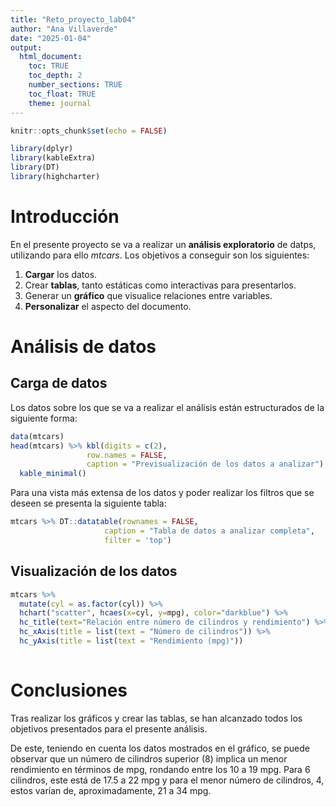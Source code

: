 ```yaml
---
title: "Reto_proyecto_lab04"
author: "Ana Villaverde"
date: "2025-01-04"
output: 
  html_document:
    toc: TRUE
    toc_depth: 2
    number_sections: TRUE
    toc_float: TRUE
    theme: journal
---
```


```r
knitr::opts_chunk$set(echo = FALSE)

library(dplyr)
library(kableExtra)
library(DT)
library(highcharter)
```

# Introducción
En el presente proyecto se va a realizar un **análisis exploratorio** de datps, utilizando para ello *mtcars*. 
Los objetivos a conseguir son los siguientes:

  1. **Cargar** los datos.
  2. Crear  **tablas**, tanto estáticas como interactivas para presentarlos.
  3. Generar un **gráfico** que visualice relaciones entre variables.
  4. **Personalizar** el aspecto del documento.

# Análisis de datos

## Carga de datos
Los datos sobre los que se va a realizar el análisis están estructurados de la siguiente forma:
```r
data(mtcars)
head(mtcars) %>% kbl(digits = c(2),
                 row.names = FALSE,
                 caption = "Previsualización de los datos a analizar") %>% 
  kable_minimal()
```

Para una vista más extensa de los datos y poder realizar los filtros que se deseen se presenta la siguiente tabla:
```r
mtcars %>% DT::datatable(rownames = FALSE,
                     caption = "Tabla de datos a analizar completa",
                     filter = 'top')
```

## Visualización de los datos

```r
mtcars %>% 
  mutate(cyl = as.factor(cyl)) %>% 
  hchart("scatter", hcaes(x=cyl, y=mpg), color="darkblue") %>% 
  hc_title(text="Relación entre número de cilindros y rendimiento") %>%
  hc_xAxis(title = list(text = "Número de cilindros")) %>%
  hc_yAxis(title = list(text = "Rendimiento (mpg)")) 
    
```

# Conclusiones
Tras realizar los gráficos y crear las tablas, se han alcanzado todos los objetivos presentados para el presente análisis.

De este, teniendo en cuenta los datos mostrados en el gráfico, se puede observar que un número de cilindros superior (8) implica un menor rendimiento en términos de mpg, rondando entre los 10 a 19 mpg. Para 6 cilindros, este está de 17.5 a 22 mpg y para el menor número de cilindros, 4, estos varían de, aproximadamente, 21 a 34 mpg.
